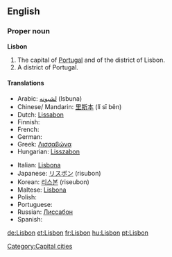 {{wikipedia}}
==English==

===Proper noun===
'''Lisbon'''

# The capital of [[Portugal]] and of the district of Lisbon.
# A district of Portugal.

====Translations====
{{top}}
*Arabic: [[لشبونه]] (lsbuna)
*Chinese/ Mandarin: [[里斯本]] (lǐ sī běn)
*Dutch: [[Lissabon]]
* Finnish: {{t+|fi|Lissabon}}
* French: {{t+|fr|Lisbonne|f}}
* German: {{t+|de|Lissabon|n}}
*Greek: [[Λισσαβώνα]]
*Hungarian: [[Lisszabon]]
{{mid}}
*Italian: [[Lisbona]] {{f}}
*Japanese: [[リスボン]] (risubon)
*Korean: [[리스본]] (riseubon)
*Maltese: [[Lisbona]]
* Polish: {{t+|pl|Lizbona|f}}
*Portuguese: {{t+|pt|Lisboa|f}}
*Russian: [[Лиссабон]]
*Spanish: {{t+|es|Lisboa|f}}
{{bottom}}

[[Category:Capital cities]]

[[de:Lisbon]]
[[et:Lisbon]]
[[fr:Lisbon]]
[[hu:Lisbon]]
[[pt:Lisbon]]